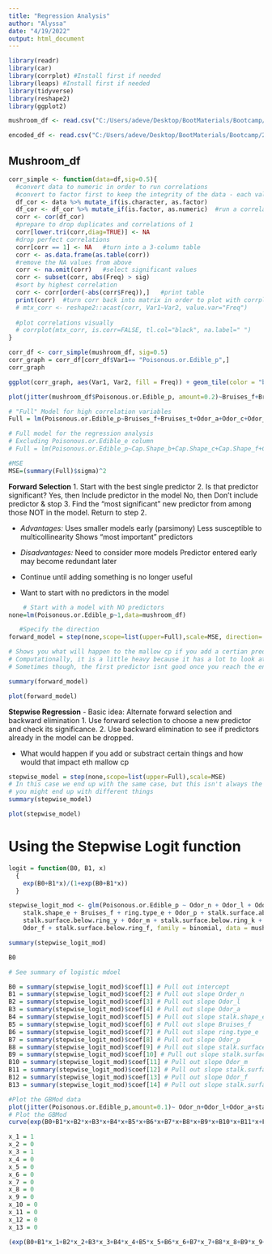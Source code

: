 ```yaml
---
title: "Regression Analysis"
author: "Alyssa"
date: "4/19/2022"
output: html_document
---
```


```r
library(readr)
library(car)
library(corrplot) #Install first if needed
library(leaps) #Install first if needed
library(tidyverse)
library(reshape2)
library(ggplot2)
```
 
```r
mushroom_df <- read.csv("C:/Users/adeve/Desktop/BootMaterials/Bootcamp/20-Final-Project/Personal_Final_Project/mushroom_df.csv")

encoded_df <- read.csv("C:/Users/adeve/Desktop/BootMaterials/Bootcamp/20-Final-Project/Personal_Final_Project/encoded_df.csv")
```

## Mushroom_df

```r
corr_simple <- function(data=df,sig=0.5){
  #convert data to numeric in order to run correlations
  #convert to factor first to keep the integrity of the data - each value will become a number rather than turn into NA
  df_cor <- data %>% mutate_if(is.character, as.factor)
  df_cor <- df_cor %>% mutate_if(is.factor, as.numeric)  #run a correlation and drop the insignificant ones
  corr <- cor(df_cor)
  #prepare to drop duplicates and correlations of 1     
  corr[lower.tri(corr,diag=TRUE)] <- NA 
  #drop perfect correlations
  corr[corr == 1] <- NA   #turn into a 3-column table
  corr <- as.data.frame(as.table(corr))
  #remove the NA values from above 
  corr <- na.omit(corr)   #select significant values  
  corr <- subset(corr, abs(Freq) > sig) 
  #sort by highest correlation
  corr <- corr[order(-abs(corr$Freq)),]   #print table
  print(corr)  #turn corr back into matrix in order to plot with corrplot
  # mtx_corr <- reshape2::acast(corr, Var1~Var2, value.var="Freq")
  
  #plot correlations visually
  # corrplot(mtx_corr, is.corr=FALSE, tl.col="black", na.label=" ")
}
```

```r
corr_df <- corr_simple(mushroom_df, sig=0.5)
corr_graph = corr_df[corr_df$Var1== "Poisonous.or.Edible_p",]
corr_graph
```
```r
ggplot(corr_graph, aes(Var1, Var2, fill = Freq)) + geom_tile(color = "black") + scale_fill_gradient2(low ="red", mid = "white", high = "red")+ggtitle("Variables with a Correlation of 0.5 or Greater")
```


```r
plot(jitter(mushroom_df$Poisonous.or.Edible_p, amount=0.2)~Bruises_f+Bruises_t+Odor_a+Odor_c+Odor_f+Odor_l+Odor_m+Odor_n+Odor_p+stalk.shape_e+stalk.shape_t+stalk.surface.above.ring_f+stalk.surface.above.ring_k+stalk.surface.above.ring_s+stalk.surface.above.ring_y+stalk.surface.below.ring_f+stalk.surface.below.ring_k+stalk.surface.below.ring_s+stalk.surface.below.ring_y+ring.number_n+ring.type_e+ring.type_l+ring.type_n+ring.type_p, data = mushroom_df)
```

```r
# "Full" Model for high correlation variables 
Full = lm(Poisonous.or.Edible_p~Bruises_f+Bruises_t+Odor_a+Odor_c+Odor_f+Odor_l+Odor_m+Odor_n+Odor_p+stalk.shape_e+stalk.shape_t+stalk.surface.above.ring_f+stalk.surface.above.ring_k+stalk.surface.above.ring_s+stalk.surface.above.ring_y+stalk.surface.below.ring_f+stalk.surface.below.ring_k+stalk.surface.below.ring_s+stalk.surface.below.ring_y+ring.number_n+ring.type_e+ring.type_l+ring.type_n+ring.type_p, data = mushroom_df)

# Full model for the regression analysis 
# Excluding Poisonous.or.Edible_e column 
# Full = lm(Poisonous.or.Edible_p~Cap.Shape_b+Cap.Shape_c+Cap.Shape_f+Cap.Shape_k+Cap.Shape_s+Cap.Shape_x+Cap.Surface_f+Cap.Surface_g+Cap.Surface_s+Cap.Surface_y+Cap.Color_b+Cap.Color_c+Cap.Color_e+Cap.Color_g+Cap.Color_n+Cap.Color_p+Cap.Color_w+Cap.Color_y+Bruises_f+Bruises_t+Odor_a+Odor_c+Odor_f+Odor_l+Odor_m+Odor_n+Odor_p+Gill.attachment_a+Gill.attachment_f+gill.spacing_c+gill.spacing_w+Gill.size_b+Gill.size_n+Gill.color_g+Gill.color_h+Gill.color_k+Gill.color_n+Gill.color_p+Gill.color_r+Gill.color_u+Gill.color_w+Gill.color_y+stalk.shape_e+stalk.shape_t+stalk.root_b+stalk.root_c+stalk.root_e+stalk.root_r+stalk.surface.above.ring_f+stalk.surface.above.ring_k+stalk.surface.above.ring_s+stalk.surface.above.ring_y+stalk.surface.below.ring_f+stalk.surface.below.ring_k+stalk.surface.below.ring_s+stalk.surface.below.ring_y+stalk.color.above.ring_b+stalk.color.above.ring_c+stalk.color.above.ring_g+stalk.color.above.ring_n+stalk.color.above.ring_p+stalk.color.above.ring_w+stalk.color.above.ring_y+stalk.color.below.ring_b+stalk.color.below.ring_c+stalk.color.below.ring_g+stalk.color.below.ring_n+stalk.color.below.ring_p+stalk.color.below.ring_w+stalk.color.below.ring_y+veil.type_p+veil.color_w+veil.color_y+ring.number_n+ring.number_o+ring.number_t+ring.type_e+ring.type_l+ring.type_n+ring.type_p+spore.print.color_h+spore.print.color_k+spore.print.color_n+spore.print.color_r+spore.print.color_u+spore.print.color_w+population_a+population_c+population_n+population_s+population_v+population_y+habitat_d+habitat_g+habitat_l+habitat_m+habitat_p+habitat_u, data = mushroom_df)

#MSE 
MSE=(summary(Full)$sigma)^2
```

__Forward Selection__
1. Start with the best single predictor
2.  Is that predictor significant? 
 		Yes, then Include predictor in the model
		No, then Don’t include predictor & stop 
3. Find the “most significant” new predictor from among those NOT in the model. Return to step 2.

- *Advantages:*
		Uses smaller models early (parsimony)
		Less susceptible to multicollinearity
		Shows “most important” predictors

- *Disadvantages:*
		Need to consider more models
		Predictor entered early may become 	redundant later 
		
- Continue until adding something is no longer useful 
- Want to start with no predictors in the model 

```r
    # Start with a model with NO predictors
none=lm(Poisonous.or.Edible_p~1,data=mushroom_df)

   #Specify the direction
forward_model = step(none,scope=list(upper=Full),scale=MSE, direction= "forward")# Full is the full model, you have to tell R what the end point is, it wouldn't have an end point if you didn't include that 

# Shows you what will happen to the mallow cp if you add a certian predictor to it 
# Computationally, it is a little heavy because it has a lot to look at 
# Sometimes though, the first predictor isnt good once you reach the end

summary(forward_model)
```
```r
plot(forward_model)
```



__Stepwise Regression__
- Basic idea: Alternate forward selection and backward elimination
1. Use forward selection to choose a new predictor and check its significance.
2. Use backward elimination to see if predictors already in the model can be dropped.

- What would happen if you add or substract certain things and how would that impact eth mallow cp

```r
stepwise_model = step(none,scope=list(upper=Full),scale=MSE)
# In this case we end up with the same case, but this isn't always the case 
# you might end up with different things 
summary(stepwise_model)
```

```r
plot(stepwise_model)
```

# Using the Stepwise Logit function

```r
logit = function(B0, B1, x)
  {
    exp(B0+B1*x)/(1+exp(B0+B1*x))
  }
```

```r
stepwise_logit_mod <- glm(Poisonous.or.Edible_p ~ Odor_n + Odor_l + Odor_a + 
    stalk.shape_e + Bruises_f + ring.type_e + Odor_p + stalk.surface.above.ring_y + 
    stalk.surface.below.ring_y + Odor_m + stalk.surface.below.ring_k + 
    Odor_f + stalk.surface.below.ring_f, family = binomial, data = mushroom_df)

summary(stepwise_logit_mod)

B0
```
```r
# See summary of logistic mdoel 

B0 = summary(stepwise_logit_mod)$coef[1] # Pull out intercept
B1 = summary(stepwise_logit_mod)$coef[2] # Pull out slope Order_n
B2 = summary(stepwise_logit_mod)$coef[3] # Pull out slope Odor_l
B3 = summary(stepwise_logit_mod)$coef[4] # Pull out slope Odor_a
B4 = summary(stepwise_logit_mod)$coef[5] # Pull out slope stalk.shape_e
B5 = summary(stepwise_logit_mod)$coef[6] # Pull out slope Bruises_f
B6 = summary(stepwise_logit_mod)$coef[7] # Pull out slope ring.type_e
B7 = summary(stepwise_logit_mod)$coef[8] # Pull out slope Odor_p
B8 = summary(stepwise_logit_mod)$coef[9] # Pull out slope stalk.surface.above.ring_y
B9 = summary(stepwise_logit_mod)$coef[10] # Pull out slope stalk.surface.below.ring_k
B10 = summary(stepwise_logit_mod)$coef[11] # Pull out slope Odor_m
B11 = summary(stepwise_logit_mod)$coef[12] # Pull out slope stalk.surface.below.ring_k
B12 = summary(stepwise_logit_mod)$coef[13] # Pull out slope Odor_f
B13 = summary(stepwise_logit_mod)$coef[14] # Pull out slope stalk.surface.below.ring_f

#Plot the GBMod data
plot(jitter(Poisonous.or.Edible_p,amount=0.1)~ Odor_n+Odor_l+Odor_a+stalk.shape_e+Bruises_f+ring.type_e+Odor_p+stalk.surface.above.ring_y + stalk.surface.below.ring_y + Odor_m + stalk.surface.below.ring_k +Odor_f + stalk.surface.below.ring_f,data=mushroom_df)
# Plot the GBMod
curve(exp(B0+B1*x+B2*x+B3*x+B4*x+B5*x+B6*x+B7*x+B8*x+B9*x+B10*x+B11*x+B12*x+B13*x)/(1+exp(B0+B1*x+B2*x+B3*x+B4*x+B5*x+B6*x+B7*x+B8*x+B9*x+B10*x+B11*x+B12*x+B13*x)),add=TRUE, col="red")
```

```r
x_1 = 1
x_2 = 0
x_3 = 1
x_4 = 0
x_5 = 0
x_6 = 0
x_7 = 0
x_8 = 0
x_9 = 0
x_10 = 0
x_11 = 0
x_12 = 0
x_13 = 0

(exp(B0+B1*x_1+B2*x_2+B3*x_3+B4*x_4+B5*x_5+B6*x_6+B7*x_7+B8*x_8+B9*x_9+B10*x_10+B11*x_11+B12*x_12+B13*x_13)/(1+exp(B0+B1*x_1+B2*x_2+B3*x_3+B4*x_4+B5*x_5+B6*x_6+B7*x_7+B8*x_8+B9*x_9+B10*x_10+B11*x_11+B12*x_12+B13*x_13)))
```










